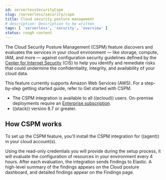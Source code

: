 ```yaml
---
id: serverlessSecurityCspm
slug: /serverless/security/cspm
title: Cloud security posture management
# description: Description to be written
tags: [ 'serverless', 'security', 'overview' ]
status: rough content
---
```



<RoughContent />

<div id="cspm"></div>

The Cloud Security Posture Management (CSPM) feature discovers and evaluates the services in your cloud environment — like storage, compute, IAM, and more — against configuration security guidelines defined by the [Center for Internet Security](https://www.cisecurity.org/) (CIS) to help you identify and remediate risks that could undermine the confidentiality, integrity, and availability of your cloud data.

This feature currently supports Amazon Web Services (AWS). For a step-by-step getting started guide, refer to <DocLink id="serverlessSecurityCspmGetStarted">Get started with CSPM</DocLink>.

<DocCallOut title="Requirements">

* The CSPM integration is available to all ((ecloud)) users. On-premise deployments require an [Enterprise subscription](https://www.elastic.co/pricing).
* ((stack)) version 8.7 or greater.

</DocCallOut>

<div id="cspm-how-it-works"></div>

## How CSPM works

To set up the CSPM feature, you'll install the CSPM integration for ((agent)) in your cloud account(s).

Using the read-only credentials you will provide during the setup process, it will evaluate the configuration of resources in your environment every 4 hours.
After each evaluation, the integration sends findings to Elastic. A high-level summary of the findings appears on the <DocLink id="serverlessSecurityCloudNatSecPostureDashboard">Cloud posture dashboard</DocLink>, and detailed findings appear on the <DocLink id="serverlessSecurityFindingsPage">Findings page</DocLink>.
